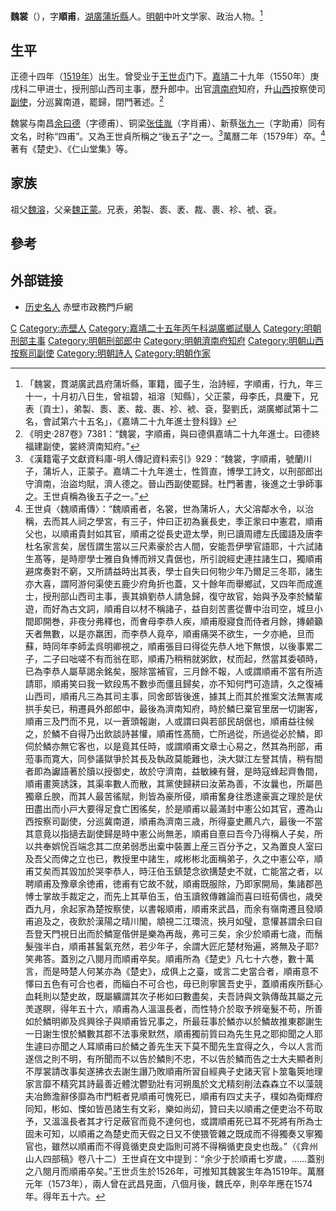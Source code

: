 {{明清人物信息框
| 姓名 = 魏裳
| 原名 =
| 圖片名稱= 
| 圖片大小 =
| 圖片說明 = 
| 最高職務 = 山西按察使司副使
| 國家 = 大明 
| 爵位 =
| 籍貫 = 湖廣武昌府蒲圻縣
| 族裔 = 
| 字號 = 字順甫
| 諡號 =
| 出生日期 = 正德十四年（1519年）
| 出生地點 = 
| 逝世日期 = 萬曆二年（1574年）
| 逝世地點 = 
| 墓葬 =
| 配偶 = 
| 親屬 = 祖[[魏溶|魏溶]]〔正德二年丁卯科湖廣鄉試舉人〕
| 出身 =
* 嘉靖二十九年庚戌科進士出身
| 經歷 =
| 著作 =  
}}
'''魏裳'''（{{bd|1519年||1574年|catIdx=Liao廖}}），字'''順甫'''，[[湖廣|湖廣]][[蒲圻縣|蒲圻縣]]人。[[明朝|明朝]]中叶文学家、政治人物。<ref>「魏裳，貫湖廣武昌府蒲圻縣，軍籍，國子生，治詩經，字順甫，行九，年三十一，十月初八日生，曾祖碧，祖溶〔知縣〕，父正蒙，母李氏，具慶下，兄表〔貢士〕，弟製、袠、袤、裁、裹、袗、裭、袞，娶劉氏，湖廣鄉試第十二名，會試第六十五名」，《嘉靖二十九年進士登科錄》</ref>

== 生平 ==
正德十四年（[[1519年|1519年]]）出生。曾受业于[[王世贞|王世贞]]门下。[[嘉靖|嘉靖]]二十九年（1550年）庚戌科二甲进士，授刑部山西司主事，歷升郎中。出官[[濟南府|濟南府]]知府，升[[山西|山西]]按察使司[[副使|副使]]，分巡冀南道，罷歸，閉門著述。<ref>《明史·287卷》7381：“魏裳，字順甫，與曰德俱嘉靖二十九年進士。曰德終福建副使，裳終濟南知府。”</ref>

魏裳与南昌[[余曰德|余曰德]]（字德甫）、铜梁[[张佳胤|张佳胤]]（字肖甫）、新蔡[[张九一|张九一]]（字助甫）同有文名，时称“四甫”。又為王世貞所稱之“後五子”之一。<ref>《漢籍電子文獻資料庫-明人傳記資料索引》929：“魏裳，字順甫，號蘭川子，蒲圻人，正蒙子。嘉靖二十九年進士，性質直，博學工詩文，以刑部郎出守濟南，治盜均賦，濟人德之。晉山西副使罷歸。杜門著書，後進之士爭師事之。王世貞稱為後五子之一。”</ref>萬曆二年（1579年）卒。<ref>王世貞〈魏順甫傳〉：“魏順甫者，名裳，世為蒲圻人，大父溶鄰水令，以治稱，去而其人祠之學宮，有三子，仲曰正初為襄長史，季正䝉曰中憲君，順甫父也，以順甫貴封如其官，順甫之從長史遊太學，則已讀周禮左氏國語及唐李杜名家言矣，居恆謂生當以三尺素豪於古人間，安能吾伊學官語耶，十六試諸生髙等，是時廖學士雅自負愽而辨又貴倨也，所引說經史連拄諸生口，獨順甫避席奏對不窮，又所請益時出其表，學士自失曰何物少年乃爾足三冬耶，諸生亦大喜，謂阿游何渠使五鹿少府角折也蓋，又十餘年而舉鄉試，又四年而成進士，授刑部山西司主事，喪其媍劉恭人請急歸，復守故官，始與予及李於鱗輩遊，而好為古文詞，順甫自以材不稱諸子，益自刻苦晝從曹中治司空，城旦小間即開巻，非夜分弗釋也，而㑹母李恭人疾，順甫廢寢食而侍者月餘，摶顙籲天者無數，以是亦羸困，而李恭人竟卒，順甫痛哭不欲生，一夕亦絶，旦而蘇，時同年李師孟呉明卿視之，順甫張目曰得從先恭人地下無恨，以後事累二子，二子曰咄嗟不有而翁在耶，順甫乃稍稍就粥飲，杖而起，然當其委頓時，已為李恭人屬草謁余銘矣，服除當補官，三月餘不報，人或謂順甫不當有所造請耶，順甫笑曰我一欵段馬不數歩而僵且歸矣，亦不知何門可造請，久之復補山西司，順甫凡三為其司主事，同舍郎皆後進，據其上而其於推案文法無害咸拱手矣已，稍遷員外郎郎中，最後為濟南知府，時於鱗巳棄官里居一切謝客，順甫三及門而不見，以一蒼頭報謝，人或謂曰與若部民胡倨也，順甫益往候之，於鱗不自得乃出飲談詩甚懽，順甫性髙簡，亡所過從，所過從必於鱗，即伺於鱗亦無它客也，以是竟其任時，或謂順甫文章士心易之，然其為刑部，甫蒞事而寛大，同參議獄爭於其長及執政莫能難也，決大獄江左詧其情，稍有間者即為讞語著於牘以授御史，故於守濟南，益敏練有聲，是時寇蜂起齊魯間，順甫畫筴誘誅，其渠率數人而散，其黨使歸耕曰汝苐為善，不汝曩也，所屬邑獨章丘腴，而其人最苦徭賦，則皆為豪所侵，順甫奮身往悉逮豪寘之理於是伏田盡出而小戸大要得足食亡困徭矣，於是順甫以最滿封中憲公如其官，遷為山西按察司副使，分巡冀南道，順甫為濟南三歳，所得臺史薦凡六，最後一不當其意竟以指擿去副使歸是時中憲公尚無恙，順甫自憙曰吾今乃得稱人子矣，所以共奉娯恱百端念其二庶弟弱悉出槖中裝置上産三百分予之，又為置良人室曰及吾父而俾之立也已，教授里中諸生，咸彬彬北面稱弟子，久之中憲公卒，順甫艾矣而其毀加於哭李恭人，時汪伯玉鎮楚念欲搆楚史不就，亡能當之者，以聘順甫及豫章余徳甫，徳甫有它故不就，順甫既服除，乃即家開局，集諸郡邑愽士掌故手裁定之，而先上其草伯玉，伯玉讀敘傳雜論而喜曰班荀儔也，歳癸酉九月，余起家為楚按察使，以書報順甫，順甫來武昌，而余有嶺南遷且發順甫追及之，夜飲於漢陽之晴川閣，頫視二江環流，挾月如璧，意懽甚謂余曰自吾登天門視日出而於鱗寔偕併是樂為再哉，弗可三矣，余少於順甫七歳，而鬚髮強半白，順甫甚鬒氣充然，若少年子，余謂大匠庀楚材殆遍，將無及子耶?笑弗答。蓋別之八閱月而順甫卒矣。順甫所為《楚史》凡七十六巻，數十萬言，而是時楚人何某亦為《楚史》，成俱上之臺，或言二史當合者，順甫意不懌曰五色有可合也者，而緇白不可合也，毋已則寧篋吾史乎，蓋順甫疾所繇心血耗則以楚史故，既屬纊謂其次子彬如曰數盡矣，夫吾詩與文孰傳哉其屬之元羙遂瞑，得年五十六，順甫為人溫溫長者，而性特介於取予辨毫髮不苟，所善如於鱗明卿及呉興徐子與順甫皆兄事之，所最荘事於鱗亦以於鱗故推東郡謝生一日謝生恨於鱗數其郡不法事衆默然，順甫獨前質曰為先生見之耶抑聞之人耶生遽曰亦聞之人耳順甫曰於鱗之善先生天下莫不聞先生宜得之久，今以人言而遂信之則不明，有所聞而不以告於鱗則不忠，不以告於鱗而告之士大夫顯者則不厚裳請改事矣遂拂衣去謝生譖乃敗順甫所習自經典子史諸天官卜筮龜筴地理家言靡不精究其詩最善近體沈鬱勁壯有河朔風於文尤精刻削法森森立不以藻競夫冶飾澹辭侈靡為市門粧者見順甫可愧死已，順甫有四丈夫子，樸如為衛輝府同知，彬如、慄如皆邑諸生有文彩，樂如尚㓜，贊曰夫以順甫之便吏治不苟取予，又溫溫長者其才行足蔽官而竟不達何也，或謂順甫死已耳不死將有所為士固未可知，以順甫之為楚史而天假之日又不使猥管雜之既成而不得獨奏又寧獨官也，雖然以順甫而不得竟循吏良史詣則可將不得稱循吏良史也哉。”（《弇州山人四部稿》卷八十二）王世貞在文中提到：“余少于於順甫七岁歲，……蓋别之八閱月而順甫卒矣。”王世贞生於1526年，可推知其魏裳生年為1519年。萬曆元年（1573年），兩人曾在武昌見面，八個月後，魏氏卒，則卒年應在1574年。得年五十六。</ref>著有《楚史》、《仁山堂集》等。

== 家族 ==
祖父[[魏溶|魏溶]]，父亲[[魏正蒙|魏正蒙]]。兄表，弟製、袠、袤、裁、裹、袗、裭、袞。

==參考==
{{reflist}}

==外部链接==
*[http://www.chibi.gov.cn/application/html/32/2010123105254332.jsp 历史名人] 赤壁市政務門戶網

{{start box}}
{{s-off}}
{{s-before|[[曹三暘|曹三暘]]}}
{{s-title|明朝濟南府知府|嘉靖年間}}
{{s-after|[[郭廷臣|郭廷臣]]}}
{{end box}}

{{並稱|四甫|[[余曰德|余曰德]] - [[張佳胤|張佳胤]] - [[張九一|張九一]] - '''魏　裳'''}}
{{並稱|嘉靖後五子|[[余曰德|-{余}-曰德]] - 魏　裳 - [[汪道昆|汪道昆]] - [[張佳胤|張佳胤]] - [[張九一|張九一]]}}
{{嘉靖二十九年庚戌科殿試金榜}}

{{Authority control}}

{{DEFAULTSORT:Wei魏}}
[[Category:魏姓|C]]
[[Category:赤壁人|Category:赤壁人]]
[[Category:嘉靖二十五年丙午科湖廣鄉試舉人|Category:嘉靖二十五年丙午科湖廣鄉試舉人]]
[[Category:明朝刑部主事|Category:明朝刑部主事]]
[[Category:明朝刑部郎中|Category:明朝刑部郎中]]
[[Category:明朝濟南府知府|Category:明朝濟南府知府]]
[[Category:明朝山西按察司副使|Category:明朝山西按察司副使]]
[[Category:明朝詩人|Category:明朝詩人]]
[[Category:明朝作家|Category:明朝作家]]